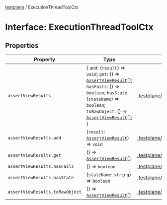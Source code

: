 [testplane](../README.mdx) / ExecutionThreadToolCtx

# Interface: ExecutionThreadToolCtx

## Properties

| Property | Type | Defined in |
| ------ | ------ | ------ |
| `assertViewResults` | \{ `add`: (`result`) => `void`; `get`: () => [`AssertViewResult`](../type-aliases/AssertViewResult.mdx)[]; `hasFails`: () => `boolean`; `hasState`: (`stateName`) => `boolean`; `toRawObject`: () => [`AssertViewResult`](../type-aliases/AssertViewResult.mdx)[]; \} | [.testplane/src/types/index.ts:125](https://github.com/gemini-testing/testplane/blob/57d0b182c37e21d8bdf52acbb137a028841767af/src/types/index.ts#L125) |
| `assertViewResults.add` | (`result`: [`AssertViewResult`](../type-aliases/AssertViewResult.mdx)) => `void` | [.testplane/src/types/index.ts:126](https://github.com/gemini-testing/testplane/blob/57d0b182c37e21d8bdf52acbb137a028841767af/src/types/index.ts#L126) |
| `assertViewResults.get` | () => [`AssertViewResult`](../type-aliases/AssertViewResult.mdx)[] | [.testplane/src/types/index.ts:130](https://github.com/gemini-testing/testplane/blob/57d0b182c37e21d8bdf52acbb137a028841767af/src/types/index.ts#L130) |
| `assertViewResults.hasFails` | () => `boolean` | [.testplane/src/types/index.ts:127](https://github.com/gemini-testing/testplane/blob/57d0b182c37e21d8bdf52acbb137a028841767af/src/types/index.ts#L127) |
| `assertViewResults.hasState` | (`stateName`: `string`) => `boolean` | [.testplane/src/types/index.ts:128](https://github.com/gemini-testing/testplane/blob/57d0b182c37e21d8bdf52acbb137a028841767af/src/types/index.ts#L128) |
| `assertViewResults.toRawObject` | () => [`AssertViewResult`](../type-aliases/AssertViewResult.mdx)[] | [.testplane/src/types/index.ts:129](https://github.com/gemini-testing/testplane/blob/57d0b182c37e21d8bdf52acbb137a028841767af/src/types/index.ts#L129) |
